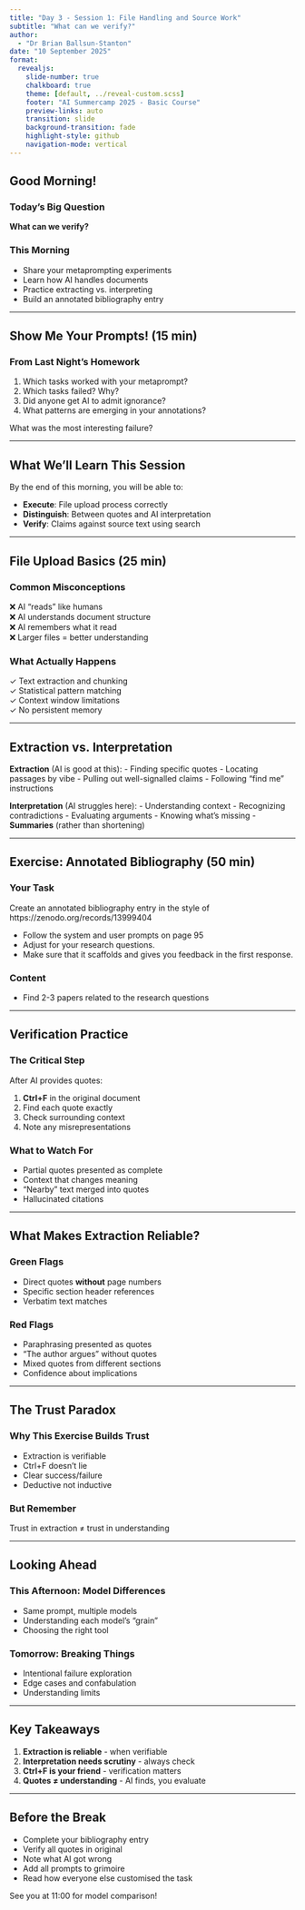 ```yaml
---
title: "Day 3 - Session 1: File Handling and Source Work"
subtitle: "What can we verify?"
author: 
  - "Dr Brian Ballsun-Stanton"
date: "10 September 2025"
format:
  revealjs:
    slide-number: true
    chalkboard: true
    theme: [default, ../reveal-custom.scss]
    footer: "AI Summercamp 2025 - Basic Course"
    preview-links: auto
    transition: slide
    background-transition: fade
    highlight-style: github
    navigation-mode: vertical
---
```


## Good Morning!

### Today's Big Question
**What can we verify?**

### This Morning
- Share your metaprompting experiments
- Learn how AI handles documents
- Practice extracting vs. interpreting
- Build an annotated bibliography entry

---

## Show Me Your Prompts! (15 min)

### From Last Night's Homework

1. Which tasks worked with your metaprompt?
2. Which tasks failed? Why?
3. Did anyone get AI to admit ignorance?
4. What patterns are emerging in your annotations?

What was the most interesting failure?

---

## What We'll Learn This Session

By the end of this morning, you will be able to:

- **Execute**: File upload process correctly
- **Distinguish**: Between quotes and AI interpretation
- **Verify**: Claims against source text using search

---

## File Upload Basics (25 min)

### Common Misconceptions

❌ AI "reads" like humans  
❌ AI understands document structure  
❌ AI remembers what it read  
❌ Larger files = better understanding

### What Actually Happens
✓ Text extraction and chunking  
✓ Statistical pattern matching  
✓ Context window limitations  
✓ No persistent memory

---

## Extraction vs. Interpretation

**Extraction** (AI is good at this):
- Finding specific quotes
- Locating passages by vibe
- Pulling out well-signalled claims
- Following "find me" instructions

**Interpretation** (AI struggles here):
- Understanding context
- Recognizing contradictions
- Evaluating arguments
- Knowing what's missing
- **Summaries** (rather than shortening)

---

## Exercise: Annotated Bibliography (50 min)

### Your Task
Create an annotated bibliography entry in the style of https://zenodo.org/records/13999404
 

* Follow the system and user prompts on page 95
* Adjust for your research questions.
* Make sure that it scaffolds and gives you feedback in the first response.

### Content

* Find 2-3 papers related to the research questions

---

## Verification Practice

### The Critical Step
After AI provides quotes:

1. **Ctrl+F** in the original document
2. Find each quote exactly
3. Check surrounding context
4. Note any misrepresentations

### What to Watch For
- Partial quotes presented as complete
- Context that changes meaning
- "Nearby" text merged into quotes
- Hallucinated citations

---

## What Makes Extraction Reliable?

### Green Flags
- Direct quotes **without** page numbers
- Specific section header references
- Verbatim text matches

### Red Flags  
- Paraphrasing presented as quotes
- "The author argues" without quotes
- Mixed quotes from different sections
- Confidence about implications

---

## The Trust Paradox

### Why This Exercise Builds Trust
- Extraction is verifiable
- Ctrl+F doesn't lie
- Clear success/failure
- Deductive not inductive

### But Remember
Trust in extraction ≠ trust in understanding

---

## Looking Ahead

### This Afternoon: Model Differences
- Same prompt, multiple models
- Understanding each model's "grain"
- Choosing the right tool

### Tomorrow: Breaking Things
- Intentional failure exploration
- Edge cases and confabulation
- Understanding limits

---

## Key Takeaways

1. **Extraction is reliable** - when verifiable
2. **Interpretation needs scrutiny** - always check
3. **Ctrl+F is your friend** - verification matters
4. **Quotes ≠ understanding** - AI finds, you evaluate

---

## Before the Break

- Complete your bibliography entry
- Verify all quotes in original
- Note what AI got wrong
- Add all prompts to grimoire
- Read how everyone else customised the task

See you at 11:00 for model comparison!
